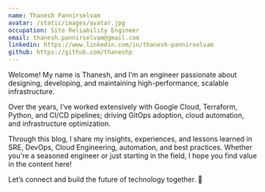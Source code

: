 ```yaml
---
name: Thanesh Pannirselvam
avatar: /static/images/avatar.jpg
occupation: Site Reliability Engineer
email: thanesh.pannirselvam@gmail.com
linkedin: https://www.linkedin.com/in/thanesh-pannirselvam
github: https://github.com/thaneshp
---
```


Welcome! My name is Thanesh, and I’m an engineer passionate about designing, developing, and maintaining high-performance, scalable infrastructure.

Over the years, I’ve worked extensively with Google Cloud, Terraform, Python, and CI/CD pipelines; driving GitOps adoption, cloud automation, and infrastructure optimization.

Through this blog, I share my insights, experiences, and lessons learned in SRE, DevOps, Cloud Engineering, automation, and best practices. Whether you're a seasoned engineer or just starting in the field, I hope you find value in the content here!

Let’s connect and build the future of technology together. 🚀
